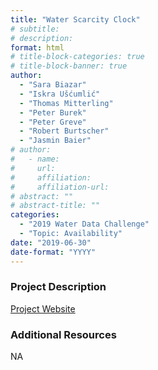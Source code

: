 ```yaml
---
title: "Water Scarcity Clock"
# subtitle: 
# description: 
format: html
# title-block-categories: true
# title-block-banner: true
author: 
  - "Sara Biazar"
  - "Iskra Ušćumlić"
  - "Thomas Mitterling"
  - "Peter Burek"
  - "Peter Greve"
  - "Robert Burtscher"
  - "Jasmin Baier"
# author:
#   - name: 
#     url: 
#     affiliation: 
#     affiliation-url:
# abstract: ""
# abstract-title: ""
categories: 
  - "2019 Water Data Challenge"
  - "Topic: Availability"
date: "2019-06-30"
date-format: "YYYY"
---
```


<!-- COMMENT
## params_NOTUSED-proj_title

#### Year: params_NOTUSED-year

#### Topics: params_NOTUSED-topics

#### Awards: params_NOTUSED-awards

#### Team Members: params_NOTUSED-team_members
UNCOMMENT -->

### Project Description

[Project Website](https://www.worldwater.io/)

### Additional Resources

NA
